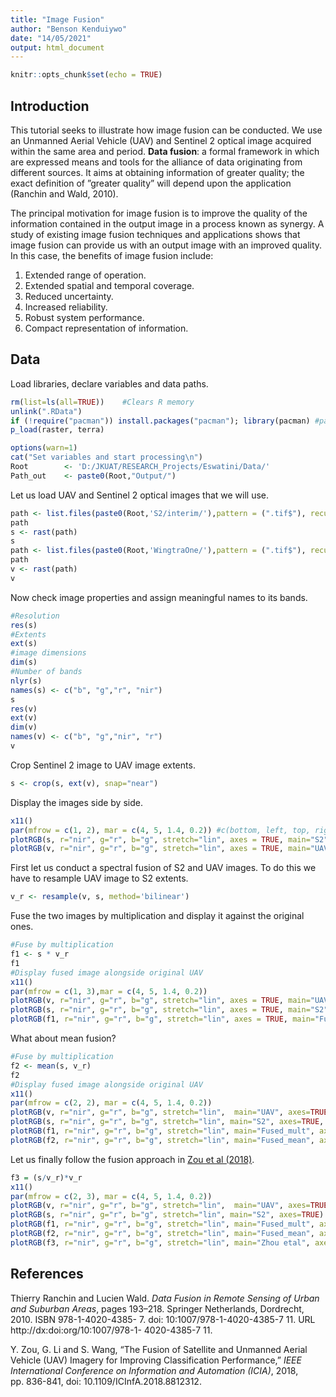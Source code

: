 ```yaml
---
title: "Image Fusion"
author: "Benson Kenduiywo"
date: "14/05/2021"
output: html_document
---
```


```r
knitr::opts_chunk$set(echo = TRUE)
```

## Introduction

This tutorial seeks to illustrate how image fusion can be conducted. We use an Unmanned Aerial Vehicle (UAV) and Sentinel 2 optical image acquired within the same area and period. **Data fusion**: a formal framework in which are expressed means and tools for the alliance of data originating from different sources. It aims at obtaining information of greater quality; the exact definition of ”greater quality” will depend upon the application (Ranchin and Wald, 2010).

The principal motivation for image fusion is to improve the quality of the information
contained in the output image in a process known as synergy. A study of existing image
fusion techniques and applications shows that image fusion can provide us with an output
image with an improved quality. In this case, the benefits of image fusion include:

1. Extended range of operation.
2. Extended spatial and temporal coverage.
3. Reduced uncertainty.
4. Increased reliability.
5. Robust system performance.
6. Compact representation of information.

## Data

Load libraries, declare variables and data paths.

```r
rm(list=ls(all=TRUE))    #Clears R memory
unlink(".RData") 
if (!require("pacman")) install.packages("pacman"); library(pacman) #package manager( loads required packages/libraries in list as below if not installed they will be installed
p_load(raster, terra)

options(warn=1)
cat("Set variables and start processing\n")
Root 		<- 'D:/JKUAT/RESEARCH_Projects/Eswatini/Data/'
Path_out    <- paste0(Root,"Output/")

```

Let us load UAV and Sentinel 2 optical images that we will use. 

```r
path <- list.files(paste0(Root,'S2/interim/'),pattern = (".tif$"), recursive = TRUE, full.names = TRUE)
path
s <- rast(path)
s
path <- list.files(paste0(Root,'WingtraOne/'),pattern = (".tif$"), recursive = TRUE, full.names = TRUE)
path
v <- rast(path)
v
```

Now check image properties and assign meaningful names to its bands.

```r
#Resolution
res(s)
#Extents
ext(s)
#image dimensions
dim(s)
#Number of bands
nlyr(s)
names(s) <- c("b", "g","r", "nir")
s
res(v)
ext(v)
dim(v)
names(v) <- c("b", "g","nir", "r")
v
```

Crop Sentinel 2 image to UAV image extents.

```r
s <- crop(s, ext(v), snap="near")
```

Display the images side by side.

```r
x11()
par(mfrow = c(1, 2), mar = c(4, 5, 1.4, 0.2)) #c(bottom, left, top, right)
plotRGB(s, r="nir", g="r", b="g", stretch="lin", axes = TRUE, main="S2")
plotRGB(v, r="nir", g="r", b="g", stretch="lin", axes = TRUE, main="UAV")

```

First let us conduct a spectral fusion of S2 and UAV images. To do this we have to resample UAV image to S2 extents.

```r
v_r <- resample(v, s, method='bilinear')
```

Fuse the two images by multiplication and display it against the original ones.

```r
#Fuse by multiplication
f1 <- s * v_r
f1
#Display fused image alongside original UAV
x11()
par(mfrow = c(1, 3),mar = c(4, 5, 1.4, 0.2)) 
plotRGB(v, r="nir", g="r", b="g", stretch="lin", axes = TRUE, main="UAV", cex.axis=0.7)
plotRGB(s, r="nir", g="r", b="g", stretch="lin", axes = TRUE, main="S2", cex.axis=0.7)
plotRGB(f1, r="nir", g="r", b="g", stretch="lin", axes = TRUE, main="Fused_multi", cex.axis=0.7)

```

What about mean fusion?

```r
#Fuse by multiplication
f2 <- mean(s, v_r)
f2
#Display fused image alongside original UAV
x11()
par(mfrow = c(2, 2), mar = c(4, 5, 1.4, 0.2)) 
plotRGB(v, r="nir", g="r", b="g", stretch="lin",  main="UAV", axes=TRUE, cex.axis=0.7)
plotRGB(s, r="nir", g="r", b="g", stretch="lin", main="S2", axes=TRUE, cex.axis=0.7)
plotRGB(f1, r="nir", g="r", b="g", stretch="lin", main="Fused_mult", axes=TRUE, cex.axis=0.7)
plotRGB(f2, r="nir", g="r", b="g", stretch="lin", main="Fused_mean", axes=TRUE, cex.axis=0.7)

```

Let us finally follow the fusion approach in [Zou et al (2018)](https://ieeexplore.ieee.org/document/8812312).

```r
f3 = (s/v_r)*v_r
x11()
par(mfrow = c(2, 3), mar = c(4, 5, 1.4, 0.2)) 
plotRGB(v, r="nir", g="r", b="g", stretch="lin",  main="UAV", axes=TRUE)
plotRGB(s, r="nir", g="r", b="g", stretch="lin", main="S2", axes=TRUE)
plotRGB(f1, r="nir", g="r", b="g", stretch="lin", main="Fused_mult", axes=TRUE)
plotRGB(f2, r="nir", g="r", b="g", stretch="lin", main="Fused_mean", axes=TRUE)
plotRGB(f3, r="nir", g="r", b="g", stretch="lin", main="Zhou etal", axes=TRUE)

```

## References

Thierry Ranchin and Lucien Wald. *Data Fusion in Remote Sensing of Urban and Suburban
Areas*, pages 193–218. Springer Netherlands, Dordrecht, 2010. ISBN 978-1-4020-4385-
7. doi: 10:1007/978-1-4020-4385-7 11. URL http://dx:doi:org/10:1007/978-1-
4020-4385-7 11.

Y. Zou, G. Li and S. Wang, "The Fusion of Satellite and Unmanned Aerial Vehicle (UAV) Imagery for Improving Classification Performance," *IEEE International Conference on Information and Automation (ICIA)*, 2018, pp. 836-841, doi: 10.1109/ICInfA.2018.8812312.
